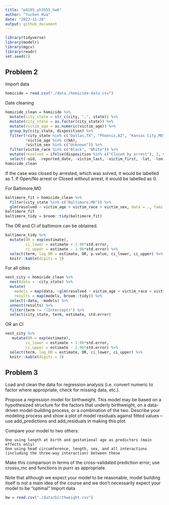 ```yaml
---
title: "p8105_yh3555_hw6"
author: "Yuchen Hua"
date: "2022-11-28"
output: github_document
---
```


```r
library(tidyverse)
library(modelr)
library(mgcv)
library(readr)
set.seed(1)
```


## Problem 2
Import data
```r
homicide = read.csv("./data./homicide-data.csv")
```

Date cleaning
```r
homicide_clean = homicide %>%
  mutate(city_state = str_c(city, ",", state)) %>%
  mutate(city_state = as.factor(city_state)) %>%
  mutate(victim_age = as.numeric(victim_age)) %>%
  group_by(city_state, disposition) %>% 
  filter(!city_state %in% c("Dallas,TX", "Phoenix,AZ", "Kansas City,MO", "Tulsa,AL"),
         !victim_age %in% c(NA),
         !victim_sex %in% c("Unknown")) %>%
  filter(victim_race %in% c("Black", "White")) %>%
  mutate(resolved = ifelse(disposition %in% c("Closed by arrest"), 1, 0)) %>%
  select(-uid, -reported_date, -victim_last, -victim_first, -lat, -lon)
homicide_clean
```
If the case was closed by arrested, which was solved, it would be labelled as 1. If Open/No arrest or Closed without arrest, it would be labelled as 0. 

For Baltimore,MD
```r
baltimore_fit = homicide_clean %>%
  filter(city_state %in% c("Baltimore,MD")) %>%
  glm(resolved ~ victim_age + victim_race + victim_sex, data = ., family = binomial())
baltimore_fit
baltimore_tidy = broom::tidy(baltimore_fit)
```
The OR and CI of baltimore can be obtained. 
```r
baltimore_tidy %>%
  mutate(OR = exp(estimate),
         ci_lower = estimate + 1.96*std.error,
         ci_upper = estimate - 1.96*std.error) %>%
  select(term, log_OR = estimate, OR, p.value, ci_lower, ci_upper) %>%
  knitr::kable(digits = 3)
```


For all cities
```r
nest_city = homicide_clean %>%
  nest(data = -city_state) %>%
  mutate(
    models = map(data, ~glm(resolved ~ victim_age + victim_race + victim_sex, data= ., family = binomial())),
    results = map(models, broom::tidy)) %>%
  select(-data, -models) %>%
  unnest(results) %>%
  filter(term != "(Intercept)") %>%
  select(city_state, term, estimate, std.error)
```

OR an CI
```r
nest_city %>%
   mutate(OR = exp(estimate),
         ci_lower = estimate + 1.96*std.error,
         ci_upper = estimate - 1.96*std.error) %>%
  select(term, log_OR = estimate, OR, ci_lower, ci_upper) %>%
  knitr::kable(digits = 3)
```


## Problem 3

Load and clean the data for regression analysis (i.e. convert numeric to factor where appropriate, check for missing data, etc.).

Propose a regression model for birthweight. This model may be based on a hypothesized structure for the factors that underly birthweight, on a data-driven model-building process, or a combination of the two. Describe your modeling process and show a plot of model residuals against fitted values – use add_predictions and add_residuals in making this plot.

Compare your model to two others:

    One using length at birth and gestational age as predictors (main effects only)
    One using head circumference, length, sex, and all interactions (including the three-way interaction) between these

Make this comparison in terms of the cross-validated prediction error; use crossv_mc and functions in purrr as appropriate.

Note that although we expect your model to be reasonable, model building itself is not a main idea of the course and we don’t necessarily expect your model to be “optimal”
Import data
```r
bw = read.csv("./data/birthweight.csv")
```





